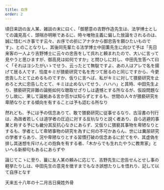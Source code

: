 ```yaml
---
title: 自序
order: 2
---
```


頃日来訪の友人某、雑談の末に曰く、「御懇意の吉野作造先生は、法学博士としての識見高く、頭喘亦明晰であるに、時々唯物主義に偏した放論をされるのは、誠に惜むべき事です云々、お序での折にアナタから御忠告を願ひたいものです」、とのことなりし、其後同先輩たる法学博士中田薫先生に向ひて予は「先日来客の一人より吉野博士に云々の忠告をして呉れと頼まれたので、大いに言って見やうと思ひますが、御高見は如何ですか」と問ひしに対し、中田先生答へて曰く「それはヨシたがいゝでせう、云ったとて無駄ですよ、あの人はアレで名を揚げて居る人です、恰度キミが猥褻研究で名を売つて居るのと同じですから、今更忠告したとて止めるものですか、仮りに言へば、私がキミに対して猥褻研究を止めろと大に忠告したとて、キミは止めないてせう、ハハハ」と其時、中田先生より、猥褻研究非難の論拠如何な聴取せざりしは遺憾とする所なるが、仮設問題なりし故に、果して論拠ある言か否かは知らずとするも、世間の人々が猥褻研究を卑陋なりとする傾向を有することは予も認むる所なり

然れども、予には予の信念ありて、敢で猥褻研究に従事せるなり、古淫書の刊行は、為政者若しくは道学者の圧迫に対する反杭なりと説く者あり、自ら逃避的事業と称する予にも畿分其反抗心なきにあらず、又仮りに猥褻其事物を卑陋なりとするも、学者として卑陋事物の研究を為すに何の不可かあらん、世には糞尿研究の学者すらあり、況や卑陋なりとする習慣打破の信念あるに於てをや、其虚偽を排し其迷想を斥けんとの抱負を有する者、「木からでも生れたやうに教育家」といへる新柳句もあるにあらずや

論じてこゝに至り、曩に友人某の頼みに応じて、吉野先生に忠告せんとせし事の軽挙たりしは、中田先生の意見を徴すまでもなき誤想たりしを悟れり、記して以て自序となす

天来五十八年の十二月吉日廃姓外骨